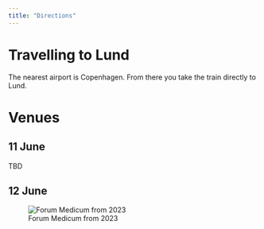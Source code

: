 ```yaml
---
title: "Directions"
---
```


# Travelling to Lund

The nearest airport is Copenhagen. From there you take the train directly to Lund. 


# Venues

## 11 June

TBD

## 12 June

![Forum Medicum from 2023](img/Medicinskafakulteten_ForumMedicum_2.jpg)
